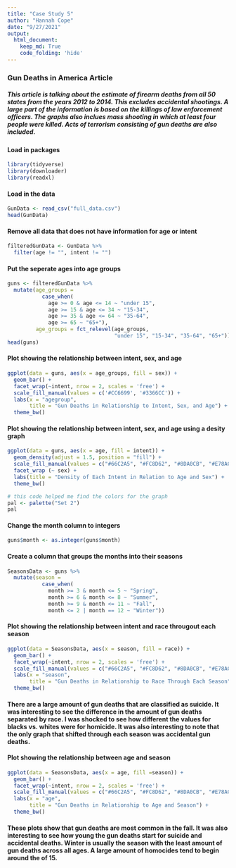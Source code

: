 ```yaml
---
title: "Case Study 5"
author: "Hannah Cope"
date: "9/27/2021"
output: 
  html_document:
    keep_md: True
    code_folding: 'hide'
---
```


### Gun Deaths in America Article
##### This article is talking about the estimate of firearm deaths from all 50 states from the years 2012 to 2014. This excludes accidental shootings. A large part of the information is based on the killings of law enforcement officers. The graphs also inclues mass shooting in which at least four people were killed. Acts of terrorism consisting of gun deaths are also included. 

#### Load in packages
```r
library(tidyverse)
library(downloader)
library(readxl)
```

#### Load in the data
```r
GunData <- read_csv("full_data.csv")
head(GunData)
```

#### Remove all data that does not have information for age or intent
```r
filteredGunData <- GunData %>%
  filter(age != "", intent != "")
```

#### Put the seperate ages into age groups
```r
guns <- filteredGunData %>%
  mutate(age_groups = 
           case_when(
             age >= 0 & age <= 14 ~ "under 15",
             age >= 15 & age <= 34 ~ "15-34",
             age >= 35 & age <= 64 ~ "35-64",
             age >= 65 ~ "65+"),
         age_groups = fct_relevel(age_groups,
                                  "under 15", "15-34", "35-64", "65+"))
head(guns)
```

#### Plot showing the relationship between intent, sex, and age
```r
ggplot(data = guns, aes(x = age_groups, fill = sex)) +
  geom_bar() +
  facet_wrap(~intent, nrow = 2, scales = 'free') +
  scale_fill_manual(values = c('#CC6699', '#3366CC')) +
  labs(x = "agegroup",
       title = "Gun Deaths in Relationship to Intent, Sex, and Age") +
  theme_bw()
```

#### Plot showing the relationship between intent, sex, and age using a desity graph
```r
ggplot(data = guns, aes(x = age, fill = intent)) +
  geom_density(adjust = 1.5, position = "fill") +
  scale_fill_manual(values = c("#66C2A5", "#FC8D62", "#8DA0CB", "#E78AC3")) +
  facet_wrap (~ sex) +
  labs(title = "Density of Each Intent in Relation to Age and Sex") +
  theme_bw() 

# this code helped me find the colors for the graph
pal <- palette("Set 2")
pal
```

#### Change the month column to integers
```r
guns$month <- as.integer(guns$month)
```

#### Create a column that groups the months into their seasons
```r
SeasonsData <- guns %>%
  mutate(season =
           case_when(
             month >= 3 & month <= 5 ~ "Spring",
             month >= 6 & month <= 8 ~ "Summer",
             month >= 9 & month <= 11 ~ "Fall",
             month <= 2 | month == 12 ~ "Winter"))
```

#### Plot showing the relationship between intent and race througout each season
```r
ggplot(data = SeasonsData, aes(x = season, fill = race)) +
  geom_bar() +
  facet_wrap(~intent, nrow = 2, scales = 'free') +
  scale_fill_manual(values = c("#66C2A5", "#FC8D62", "#8DA0CB", "#E78AC3", "grey")) +
  labs(x = "season",
       title = "Gun Deaths in Relationship to Race Through Each Season") +
  theme_bw()
```
#### There are a large amount of gun deaths that are classified as suicide. It was interesting to see the difference in the amount of gun deaths separated by race. I was shocked to see how different the values for blacks vs. whites were for homicide. It was also interesting to note that the only graph that shifted through each season was accidental gun deaths. 

#### Plot showing the relationship between age and season
```r
ggplot(data = SeasonsData, aes(x = age, fill =season)) +
  geom_bar() +
  facet_wrap(~intent, nrow = 2, scales = 'free') +
  scale_fill_manual(values = c("#66C2A5", "#FC8D62", "#8DA0CB", "#E78AC3", "grey")) +
  labs(x = "age",
       title = "Gun Deaths in Relationship to Age and Season") +
  theme_bw()
```
#### These plots show that gun deaths are most common in the fall. It was also interesting to see how young the gun deaths start for suicide and accidental deaths. Winter is usually the season with the least amount of gun deaths across all ages. A large amount of homocides tend to begin around the of 15. 

